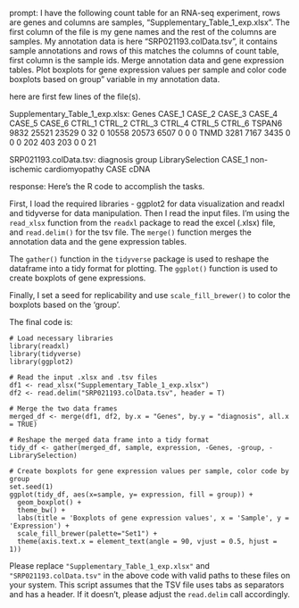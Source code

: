 prompt:
I have the following count table for an RNA-seq experiment, rows are genes and columns are samples, "Supplementary_Table_1_exp.xlsx". The first column of the file is my gene names and the rest of the columns are samples. My annotation data is here  "SRP021193.colData.tsv", it contains sample annotations and rows of this matches the columns of count table, first column is the sample ids. Merge annotation data and gene expression tables. Plot boxplots for gene expression values per sample and color code boxplots based on group" variable in my annotation data.

here are first few lines of the file(s).

Supplementary_Table_1_exp.xlsx:
Genes	CASE_1	CASE_2	CASE_3	CASE_4	CASE_5	CASE_6	CTRL_1	CTRL_2	CTRL_3	CTRL_4	CTRL_5	CTRL_6
TSPAN6	9832	25521	23529	0	32	0	10558	20573	6507	0	0	 0
TNMD	3281	 7167	 3435	0	 0	0	  202	  403	 203	0	0	21


SRP021193.colData.tsv:
	diagnosis	group	LibrarySelection
CASE_1	non-ischemic cardiomyopathy	CASE	cDNA


response:
Here's the R code to accomplish the tasks.

First, I load the required libraries - ggplot2 for data visualization and readxl and tidyverse for data manipulation. Then I read the input files. I'm using the `read_xlsx` function from the `readxl` package to read the excel (.xlsx) file, and `read.delim()` for the tsv file. The `merge()` function merges the annotation data and the gene expression tables.

The `gather()` function in the `tidyverse` package is used to reshape the dataframe into a tidy format for plotting. The `ggplot()` function is used to create boxplots of gene expressions.

Finally, I set a seed for replicability and use `scale_fill_brewer()` to color the boxplots based on the 'group'.

The final code is:

```
# Load necessary libraries
library(readxl)
library(tidyverse)
library(ggplot2)

# Read the input .xlsx and .tsv files
df1 <- read_xlsx("Supplementary_Table_1_exp.xlsx")
df2 <- read.delim("SRP021193.colData.tsv", header = T)

# Merge the two data frames
merged_df <- merge(df1, df2, by.x = "Genes", by.y = "diagnosis", all.x = TRUE)

# Reshape the merged data frame into a tidy format
tidy_df <- gather(merged_df, sample, expression, -Genes, -group, -LibrarySelection)

# Create boxplots for gene expression values per sample, color code by group
set.seed(1)
ggplot(tidy_df, aes(x=sample, y= expression, fill = group)) +
  geom_boxplot() +
  theme_bw() +
  labs(title = 'Boxplots of gene expression values', x = 'Sample', y = 'Expression') +
  scale_fill_brewer(palette="Set1") +
  theme(axis.text.x = element_text(angle = 90, vjust = 0.5, hjust = 1))
```
Please replace `"Supplementary_Table_1_exp.xlsx"` and `"SRP021193.colData.tsv"` in the above code with valid paths to these files on your system.
This script assumes that the TSV file uses tabs as separators and has a header. If it doesn't, please adjust the `read.delim` call accordingly.
